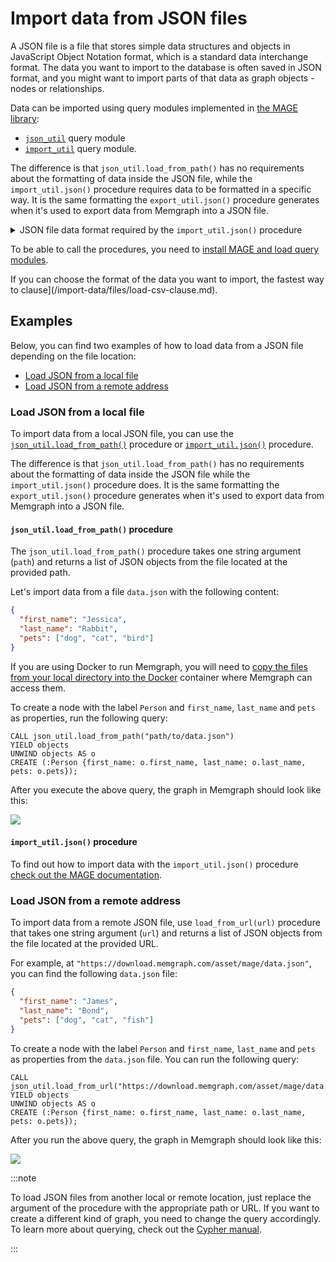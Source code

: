 
# Import data from JSON files

A JSON file is a file that stores simple data structures and objects in
JavaScript Object Notation format, which is a standard data interchange format.
The data you want to import to the database is often saved in JSON format, and
you might want to import parts of that data as graph objects - nodes or
relationships.

Data can be imported using query modules implemented in [the MAGE library](/mage):
- [`json_util`](/mage/query-modules/python/json-util) query module
- [`import_util`](/mage/query-modules/python/import-util) query module.

The difference is that `json_util.load_from_path()` has no requirements about
the formatting of data inside the JSON file, while the `import_util.json()`
procedure requires data to be formatted in a specific way. It is the same
formatting the `export_util.json()` procedure generates when it's used to export
data from Memgraph into a JSON file.  

<details>
  <summary>JSON file data format required by the <code>import_util.json()</code> procedure</summary>

  ```json
[
    {
        "id": 6114,
        "labels": [
            "Person"
        ],
        "properties": {
            "name": "Anna"
        },
        "type": "node"
    },
    {
        "id": 6115,
        "labels": [
            "Person"
        ],
        "properties": {
            "name": "John"
        },
        "type": "node"
    },
    {
        "id": 6116,
        "labels": [
            "Person"
        ],
        "properties": {
            "name": "Kim"
        },
        "type": "node"
    },
    {
        "end": 6115,
        "id": 21120,
        "label": "IS_FRIENDS_WITH",
        "properties": {},
        "start": 6114,
        "type": "relationship"
    },
    {
        "end": 6116,
        "id": 21121,
        "label": "IS_FRIENDS_WITH",
        "properties": {},
        "start": 6114,
        "type": "relationship"
    },
    {
        "end": 6116,
        "id": 21122,
        "label": "IS_MARRIED_TO",
        "properties": {},
        "start": 6115,
        "type": "relationship"
    }
]
  ```
</details>

To be able to call the procedures, you need to [install MAGE and load query
modules](/mage/how-to-guides/run-a-query-module). 

<Callout>

If you can choose the format of the data you want to import, the fastest way to
clause](/import-data/files/load-csv-clause.md). 

</Callout>

## Examples

Below, you can find two examples of how to load data from a JSON file depending
on the file location:
<!-- no toc -->
- [Load JSON from a local file](#load-json-from-a-local-file) 
- [Load JSON from a remote address](#load-json-from-a-remote-address)

### Load JSON from a local file

To import data from a local JSON file, you can use the
[`json_util.load_from_path()`](/mage/query-modules/python/json-util) procedure
or [`import_util.json()`](/mage/query-modules/python/import-util) procedure. 

The difference is that `json_util.load_from_path()` has no requirements about
the formatting of data inside the JSON file while the `import_util.json()`
procedure does. It is the same formatting the `export_util.json()` procedure
generates when it's used to export data from Memgraph into a JSON file.  

#### `json_util.load_from_path()` procedure

The `json_util.load_from_path()` procedure takes one string argument (`path`)
and returns a list of JSON objects from the file located at the provided path.

Let's import data from a file `data.json` with the following content:

```json
{
  "first_name": "Jessica",
  "last_name": "Rabbit",
  "pets": ["dog", "cat", "bird"]
}
```

If you are using Docker to run Memgraph, you will need to [copy the files from
your local directory into the
Docker](/how-to-guides/work-with-docker.md#how-to-copy-files-from-and-to-a-Docker-container)
container where Memgraph can access them.

To create a node with the label `Person` and `first_name`, `last_name` and `pets`
as properties, run the following query:

```cypher
CALL json_util.load_from_path("path/to/data.json")
YIELD objects
UNWIND objects AS o
CREATE (:Person {first_name: o.first_name, last_name: o.last_name, pets: o.pets});
```

After you execute the above query, the graph in Memgraph should look like this:

![](/pages/data-migration/json/load_json_from_path.png)

####  `import_util.json()` procedure

To find out how to import data with the `import_util.json()` procedure [check
out the MAGE documentation](/mage/query-modules/python/import-util). 

### Load JSON from a remote address

To import data from a remote JSON file, use `load_from_url(url)` procedure that
takes one string argument (`url`) and returns a list of JSON objects from the
file located at the provided URL.

For example, at `"https://download.memgraph.com/asset/mage/data.json"`, you can
find the following `data.json` file:

```json
{
  "first_name": "James",
  "last_name": "Bond",
  "pets": ["dog", "cat", "fish"]
}
```

To create a node with the label `Person` and `first_name`, `last_name` and
`pets` as properties from the `data.json` file. You can run the following query:

```cypher
CALL json_util.load_from_url("https://download.memgraph.com/asset/mage/data.json")
YIELD objects
UNWIND objects AS o
CREATE (:Person {first_name: o.first_name, last_name: o.last_name, pets: o.pets});
```

After you run the above query, the graph in Memgraph should look like this:

![](/pages/data-migration/json/load_json_from_url.png)


:::note

To load JSON files from another local or remote location, just replace the
argument of the procedure with the appropriate path or URL. If you want to
create a different kind of graph, you need to change the query accordingly. To
learn more about querying, check out the [Cypher manual](/cypher-manual).

:::
